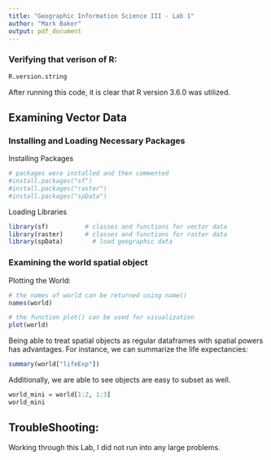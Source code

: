 ```yaml
---
title: "Geographic Information Science III - Lab 1"
author: "Mark Baker"
output: pdf_document
---
```


### Verifying that verison of R:

```r
R.version.string
```

After running this code, it is clear that R version 3.6.0 was utilized.

## Examining Vector Data

### Installing and Loading Necessary Packages

Installing Packages
```r
# packages were installed and then commented 
#install.packages("sf")
#install.packages("raster")
#install.packages("spData")
```

Loading Libraries

```r
library(sf)          # classes and functions for vector data
library(raster)      # classes and functions for raster data
library(spData)        # load geographic data
```


### Examining the world spatial object

Plotting the World: 
```r
# the names of world can be returned using name()
names(world)

# the function plot() can be used for visualization
plot(world)
```

Being able to treat spatial objects as regular dataframes with spatial powers has advantages. For instance, we can summarize the life expectancies: 

```r
summary(world["lifeExp"])
```

Additionally, we are able to see \textbf{sf} objects are easy to subset as well.

```r
world_mini = world[1:2, 1:3]
world_mini
```

## TroubleShooting:
Working through this Lab, I did not run into any large problems.
